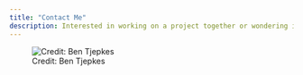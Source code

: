 ```yaml
---
title: "Contact Me"
description: Interested in working on a project together or wondering if I still have the code for a past project? Please reach out to me with any inquires.
---
```


![Credit: Ben Tjepkes](img-ben-with-bear.jpg)



